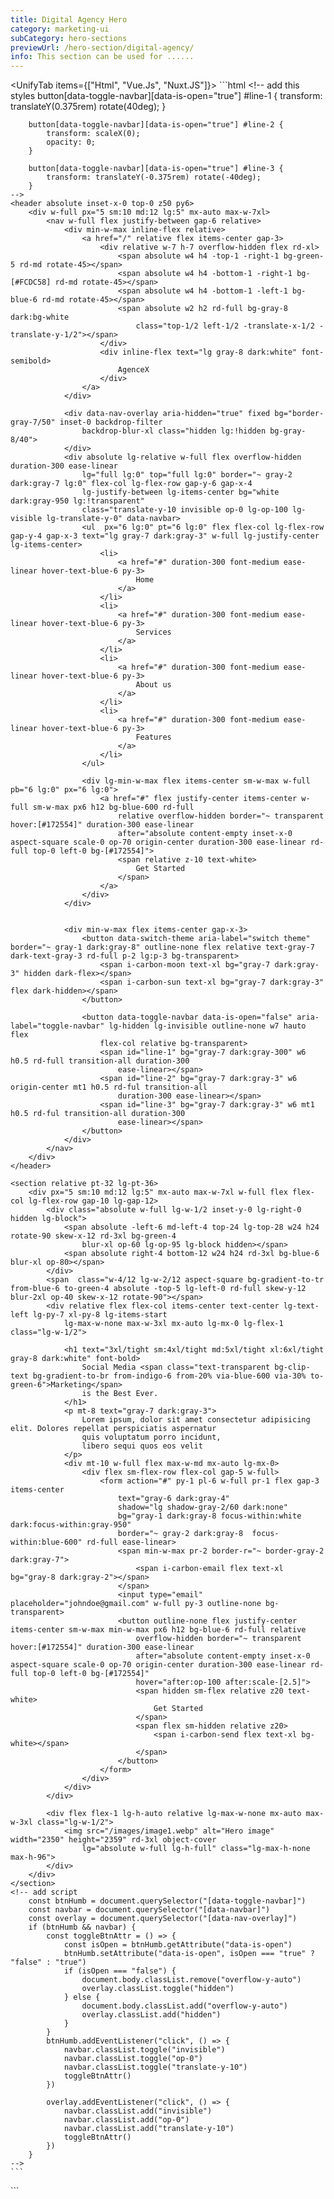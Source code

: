 ```yaml
---
title: Digital Agency Hero
category: marketing-ui
subCategory: hero-sections
previewUrl: /hero-section/digital-agency/
info: This section can be used for ......
---
```


<UnifyTab items={["Html", "Vue.Js", "Nuxt.JS"]}>
  <TabItem>
    ```html
    <!-- add this styles 
        button[data-toggle-navbar][data-is-open="true"] #line-1 {
            transform: translateY(0.375rem) rotate(40deg);
        }

        button[data-toggle-navbar][data-is-open="true"] #line-2 {
            transform: scaleX(0);
            opacity: 0;
        }

        button[data-toggle-navbar][data-is-open="true"] #line-3 {
            transform: translateY(-0.375rem) rotate(-40deg);
        }
    -->
    <header absolute inset-x-0 top-0 z50 py6>
        <div w-full px="5 sm:10 md:12 lg:5" mx-auto max-w-7xl>
            <nav w-full flex justify-between gap-6 relative>
                <div min-w-max inline-flex relative>
                    <a href="/" relative flex items-center gap-3>
                        <div relative w-7 h-7 overflow-hidden flex rd-xl>
                            <span absolute w4 h4 -top-1 -right-1 bg-green-5 rd-md rotate-45></span>
                            <span absolute w4 h4 -bottom-1 -right-1 bg-[#FCDC58] rd-md rotate-45></span>
                            <span absolute w4 h4 -bottom-1 -left-1 bg-blue-6 rd-md rotate-45></span>
                            <span absolute w2 h2 rd-full bg-gray-8 dark:bg-white
                                class="top-1/2 left-1/2 -translate-x-1/2 -translate-y-1/2"></span>
                        </div>
                        <div inline-flex text="lg gray-8 dark:white" font-semibold>
                            AgenceX
                        </div>
                    </a>
                </div>

                <div data-nav-overlay aria-hidden="true" fixed bg="border-gray-7/50" inset-0 backdrop-filter
                    backdrop-blur-xl class="hidden lg:!hidden bg-gray-8/40">
                </div>
                <div absolute lg-relative w-full flex overflow-hidden duration-300 ease-linear
                    lg="full lg:0" top="full lg:0" border="~ gray-2 dark:gray-7 lg:0" flex-col lg-flex-row gap-y-6 gap-x-4
                    lg-justify-between lg-items-center bg="white dark:gray-950 lg:!transparent"
                    class="translate-y-10 invisible op-0 lg-op-100 lg-visible lg-translate-y-0" data-navbar>
                    <ul  px="6 lg:0" pt="6 lg:0" flex flex-col lg-flex-row gap-y-4 gap-x-3 text="lg gray-7 dark:gray-3" w-full lg-justify-center lg-items-center>
                        <li>
                            <a href="#" duration-300 font-medium ease-linear hover-text-blue-6 py-3>
                                Home
                            </a>
                        </li>
                        <li>
                            <a href="#" duration-300 font-medium ease-linear hover-text-blue-6 py-3>
                                Services
                            </a>
                        </li>
                        <li>
                            <a href="#" duration-300 font-medium ease-linear hover-text-blue-6 py-3>
                                About us
                            </a>
                        </li>
                        <li>
                            <a href="#" duration-300 font-medium ease-linear hover-text-blue-6 py-3>
                                Features
                            </a>
                        </li>
                    </ul>

                    <div lg-min-w-max flex items-center sm-w-max w-full pb="6 lg:0" px="6 lg:0">
                        <a href="#" flex justify-center items-center w-full sm-w-max px6 h12 bg-blue-600 rd-full
                            relative overflow-hidden border="~ transparent hover:[#172554]" duration-300 ease-linear
                            after="absolute content-empty inset-x-0 aspect-square scale-0 op-70 origin-center duration-300 ease-linear rd-full top-0 left-0 bg-[#172554]">
                            <span relative z-10 text-white>
                                Get Started
                            </span>
                        </a>
                    </div>
                </div>


                <div min-w-max flex items-center gap-x-3>
                    <button data-switch-theme aria-label="switch theme" border="~ gray-1 dark:gray-8" outline-none flex relative text-gray-7 dark-text-gray-3 rd-full p-2 lg:p-3 bg-transparent>
                        <span i-carbon-moon text-xl bg="gray-7 dark:gray-3" hidden dark-flex></span>
                        <span i-carbon-sun text-xl bg="gray-7 dark:gray-3" flex dark-hidden></span>
                    </button>

                    <button data-toggle-navbar data-is-open="false" aria-label="toggle-navbar" lg-hidden lg-invisible outline-none w7 hauto flex
                        flex-col relative bg-transparent>
                        <span id="line-1" bg="gray-7 dark:gray-300" w6 h0.5 rd-full transition-all duration-300
                            ease-linear></span>
                        <span id="line-2" bg="gray-7 dark:gray-3" w6 origin-center mt1 h0.5 rd-ful transition-all
                            duration-300 ease-linear></span>
                        <span id="line-3" bg="gray-7 dark:gray-3" w6 mt1 h0.5 rd-ful transition-all duration-300
                            ease-linear></span>
                    </button>
                </div>
            </nav>
        </div>
    </header>

    <section relative pt-32 lg-pt-36>
        <div px="5 sm:10 md:12 lg:5" mx-auto max-w-7xl w-full flex flex-col lg-flex-row gap-10 lg-gap-12>
            <div class="absolute w-full lg-w-1/2 inset-y-0 lg-right-0 hidden lg-block">
                <span absolute -left-6 md-left-4 top-24 lg-top-28 w24 h24 rotate-90 skew-x-12 rd-3xl bg-green-4
                    blur-xl op-60 lg-op-95 lg-block hidden></span>
                <span absolute right-4 bottom-12 w24 h24 rd-3xl bg-blue-6 blur-xl op-80></span>
            </div>
            <span  class="w-4/12 lg-w-2/12 aspect-square bg-gradient-to-tr from-blue-6 to-green-4 absolute -top-5 lg-left-0 rd-full skew-y-12 blur-2xl op-40 skew-x-12 rotate-90"></span>
            <div relative flex flex-col items-center text-center lg-text-left lg-py-7 xl-py-8 lg-items-start
                lg-max-w-none max-w-3xl mx-auto lg-mx-0 lg-flex-1 class="lg-w-1/2">

                <h1 text="3xl/tight sm:4xl/tight md:5xl/tight xl:6xl/tight gray-8 dark:white" font-bold>
                    Social Media <span class="text-transparent bg-clip-text bg-gradient-to-br from-indigo-6 from-20% via-blue-600 via-30% to-green-6">Marketing</span>
                    is the Best Ever.
                </h1>
                <p mt-8 text="gray-7 dark:gray-3">
                    Lorem ipsum, dolor sit amet consectetur adipisicing elit. Dolores repellat perspiciatis aspernatur
                    quis voluptatum porro incidunt,
                    libero sequi quos eos velit
                </p>
                <div mt-10 w-full flex max-w-md mx-auto lg-mx-0>
                    <div flex sm-flex-row flex-col gap-5 w-full>
                        <form action="#" py-1 pl-6 w-full pr-1 flex gap-3 items-center 
                            text="gray-6 dark:gray-4"
                            shadow="lg shadow-gray-2/60 dark:none"
                            bg="gray-1 dark:gray-8 focus-within:white dark:focus-within:gray-950"
                            border="~ gray-2 dark:gray-8  focus-within:blue-600" rd-full ease-linear>
                            <span min-w-max pr-2 border-r="~ border-gray-2 dark:gray-7">
                                <span i-carbon-email flex text-xl bg="gray-8 dark:gray-2"></span>
                            </span>
                            <input type="email" placeholder="johndoe@gmail.com" w-full py-3 outline-none bg-transparent>
                            <button outline-none flex justify-center items-center sm-w-max min-w-max px6 h12 bg-blue-6 rd-full relative
                                overflow-hidden border="~ transparent hover:[#172554]" duration-300 ease-linear
                                after="absolute content-empty inset-x-0 aspect-square scale-0 op-70 origin-center duration-300 ease-linear rd-full top-0 left-0 bg-[#172554]"
                                hover="after:op-100 after:scale-[2.5]">
                                <span hidden sm-flex relative z20 text-white>
                                    Get Started
                                </span>
                                <span flex sm-hidden relative z20>
                                    <span i-carbon-send flex text-xl bg-white></span>
                                </span>
                            </button>
                        </form>
                    </div>
                </div>
            </div>

            <div flex flex-1 lg-h-auto relative lg-max-w-none mx-auto max-w-3xl class="lg-w-1/2">
                <img src="/images/image1.webp" alt="Hero image" width="2350" height="2359" rd-3xl object-cover
                    lg="absolute w-full lg-h-full" class="lg-max-h-none max-h-96">
            </div>
        </div>
    </section>
    <!-- add script
        const btnHumb = document.querySelector("[data-toggle-navbar]")
        const navbar = document.querySelector("[data-navbar]")
        const overlay = document.querySelector("[data-nav-overlay]")
        if (btnHumb && navbar) {
            const toggleBtnAttr = () => {
                const isOpen = btnHumb.getAttribute("data-is-open")
                btnHumb.setAttribute("data-is-open", isOpen === "true" ? "false" : "true")
                if (isOpen === "false") {
                    document.body.classList.remove("overflow-y-auto")
                    overlay.classList.toggle("hidden")
                } else {
                    document.body.classList.add("overflow-y-auto")
                    overlay.classList.add("hidden")
                }
            }
            btnHumb.addEventListener("click", () => {
                navbar.classList.toggle("invisible")
                navbar.classList.toggle("op-0")
                navbar.classList.toggle("translate-y-10")
                toggleBtnAttr()
            })

            overlay.addEventListener("click", () => {
                navbar.classList.add("invisible")
                navbar.classList.add("op-0")
                navbar.classList.add("translate-y-10")
                toggleBtnAttr()
            })
        }
    -->
    ```
  </TabItem>

  <TabItem>
    ```
    <script setup>
    import { ref } from 'vue'

    const navIsOpen = ref(false)
    const navItems = [
        {
            id:1,
            text:"Home",
            href:"/",
        },
        {
            id:2,
            text:"Services",
            href:"/",
        },
        {
            id:3,
            text:"About us",
            href:"/",
        },
        {
            id:4,
            text:"Features",
            href:"/",
        }
    ]

    function toggleNavBar(){
        navIsOpen.value = !navIsOpen.value
        document.body.classList.toggle("overflow-y-auto")
    }
    function closeNavBar(){
        navIsOpen.value = false
        ocument.body.classList.add("overflow-y-auto")
    }
    </script>
    <template>
        <header absolute inset-x-0 top-0 z50 py6>
            <div w-full px="5 sm:10 md:12 lg:5" mx-auto max-w-7xl>
                <nav w-full flex justify-between gap-6 relative>
                    <div min-w-max inline-flex relative>
                        <router-link to="/" relative flex items-center gap-3>
                            <div relative w-7 h-7 overflow-hidden flex rd-xl>
                                <span class="absolute w4 h4 -top-1 -right-1 bg-green-5 rd-md rotate-45"></span>
                                <span class="absolute w4 h4 -bottom-1 -right-1 bg-#FCDC58 rd-md rotate-45"></span>
                                <span class="absolute w4 h4 -bottom-1 -left-1 bg-blue-6 rd-md rotate-45"></span>
                                <span
                                    class="top-1/2 left-1/2 -translate-x-1/2 -translate-y-1/2 absolute w2 h2 rd-full bg-gray-8 dark-bg-white"></span>
                            </div>
                            <div inline-flex text="lg gray-8 dark:white" font-semibold>
                                AgenceX
                            </div>
                        </router-link>
                    </div>

                    <div aria-hidden="true" fixed bg="border-gray-7/50" inset-0 backdrop-filter
                        backdrop-blur-xl class="bg-gray-8/40" :class="navIsOpen ? 'flex lg-hidden' : 'hidden lg:!hidden'">
                    </div>
                    <div absolute lg-relative w-full flex overflow-hidden duration-300 ease-linear
                        lg="full lg:0" top="full lg:0" border="~ gray-2 dark:gray-7 lg:0" flex-col lg-flex-row gap-y-6 gap-x-4
                        lg-justify-between lg-items-center bg="white dark:gray-950 lg:!transparent"
                        :class="navIsOpen ? 'translate-y-0 visible op-100' : 'translate-y-10 invisible op-0 lg-op-100 lg-visible lg-translate-y-0'">
                        <ul  px="6 lg:0" pt="6 lg:0" flex flex-col lg-flex-row gap-y-4 gap-x-3 text="lg gray-7 dark:gray-3" w-full lg-justify-center lg-items-center>
                            <li v-for="navItem in navItems" :key="navItem.id">
                                <a href="#" duration-300 font-medium ease-linear hover-text-blue-6 py3>
                                    {{ navItem.text }}
                                </a>
                            </li>
                        </ul>

                        <div lg-min-w-max flex items-center sm-w-max w-full pb="6 lg:0" px="6 lg:0">
                            <a href="#" flex justify-center items-center w-full sm-w-max px6 h12 bg-blue-600 rd-full
                                relative overflow-hidden border="~ transparent hover:[#172554]" duration-300 ease-linear
                                un-after="absolute content-empty inset-x-0 aspect-square scale-0 op-70 origin-center duration-300 ease-linear rd-full top-0 left-0 bg-[#172554]">
                                <span relative z-10 text-white>
                                    Get Started
                                </span>
                            </a>
                        </div>
                    </div>


                    <div min-w-max flex items-center gap-x-3>
                        <button aria-label="switch theme" border="~ gray-1 dark:gray-8" outline-none flex relative text-gray-7 dark-text-gray-3 rd-full p-2 lg:p-3 bg-transparent>
                            <span i-carbon-moon text-xl bg="gray-7 dark:gray-3" hidden dark-flex></span>
                            <span i-carbon-sun text-xl bg="gray-7 dark:gray-3" flex dark-hidden></span>
                        </button>

                        <button aria-label="toggle navbar" @click="toggleNavBar()" lg-hidden lg-invisible outline-none w7 hauto flex
                            flex-col relative bg-transparent>
                            <span bg="gray-7 dark:gray-300" w6 h0.5 rd-full transition-all duration-300
                                ease-linear :class="navIsOpen ? 'translate-y-1.5 rotate-40' : ''"></span>
                            <span bg="gray-7 dark:gray-3" w6 origin-center mt1 h0.5 rd-ful transition-all
                                duration-300 ease-linear :class="navIsOpen ? 'op-0 scale-x-0' : ''"></span>
                            <span bg="gray-7 dark:gray-3" w6 mt1 h0.5 rd-ful transition-all duration-300
                                ease-linear :class="navIsOpen ? '-translate-y-1.5 -rotate-40' : ''"></span>
                        </button>
                    </div>
                </nav>
            </div>
        </header>

        <section relative pt-32 lg-pt-36>
            <div px="5 sm:10 md:12 lg:5" mx-auto max-w-7xl w-full flex flex-col lg-flex-row gap-10 lg-gap-12>
                <div class="absolute w-full lg-w-1/2 inset-y-0 lg-right-0 hidden lg-block">
                    <span absolute un--left-6 md-left-4 top-24 lg-top-28 w24 h24 rotate-90 skew-x-12 rd-3xl bg-green-4
                        blur-xl op-60 lg-op-95 lg-block hidden></span>
                    <span absolute right-4 bottom-12 w24 h24 rd-3xl bg-blue-6 blur-xl op-80></span>
                </div>
                <span  class="w-4/12 lg-w-2/12 aspect-square bg-gradient-to-tr from-blue-6 to-green-4 absolute -top-5 lg-left-0 rd-full skew-y-12 blur-2xl op-40 skew-x-12 rotate-90"></span>
                <div relative flex flex-col items-center text-center lg-text-left lg-py-7 xl-py-8 lg-items-start
                    lg-max-w-none max-w-3xl mx-auto lg-mx-0 lg-flex-1 class="lg-w-1/2">

                    <h1 text="3xl/tight sm:4xl/tight md:5xl/tight xl:6xl/tight gray-8 dark:white" font-bold>
                        Social Media <span class="text-transparent bg-clip-text bg-gradient-to-br from-indigo-6 from-20% via-blue-600 via-30% to-green-6">Marketing</span>
                        is the Best Ever.
                    </h1>
                    <p mt-8 text="gray-7 dark:gray-3">
                        Lorem ipsum, dolor sit amet consectetur adipisicing elit. Dolores repellat perspiciatis aspernatur
                        quis voluptatum porro incidunt,
                        libero sequi quos eos velit
                    </p>
                    <div mt-10 w-full flex max-w-md mx-auto lg-mx-0>
                        <div flex sm-flex-row flex-col gap-5 w-full>
                            <form action="#" py-1 pl-6 w-full pr-1 flex gap-3 items-center 
                                text="gray-6 dark:gray-4"
                                shadow="lg shadow-gray-2/60 dark:none"
                                bg="gray-1 dark:gray-8 focus-within:white dark:focus-within:gray-950"
                                border="~ gray-2 dark:gray-8  focus-within:blue-600" rd-full ease-linear>
                                <span min-w-max pr-2 border-r="~ border-gray-2 dark:gray-7">
                                    <span i-carbon-email flex text-xl bg="gray-8 dark:gray-2"></span>
                                </span>
                                <input type="email" placeholder="johndoe@gmail.com" w-full py-3 outline-none bg-transparent>
                                <button border="~ transparent hover:#172554"
                                    un-after="absolute content-empty inset-x-0 aspect-square scale-0 op-70 origin-center duration-300 ease-linear rd-full top-0 left-0 bg-#172554 hover:op-100 hover:scale-[2.5]"
                                    class="outline-none flex justify-center items-center sm-w-max min-w-max px6 h12 bg-blue-6 rd-full relative
                                    overflow-hidden duration-300 ease-linear">
                                    <span class="hidden sm-flex relative z20 text-white">
                                        Get Started
                                    </span>
                                    <span flex sm-hidden relative z20>
                                        <span i-carbon-send flex text-xl bg-white></span>
                                    </span>
                                </button>
                            </form>
                        </div>
                    </div>
                </div>

                <div flex flex-1 lg-h-auto relative lg-max-w-none mx-auto max-w-3xl class="lg-w-1/2">
                    <img src="/images/image1.webp" alt="Hero image" width="2350" height="2359" rd-3xl object-cover
                        lg="absolute w-full lg-h-full" class="lg-max-h-none max-h-96">
                </div>
            </div>
        </section>
    </template>
    ```
  </TabItem> 

  <TabItem>
    ```
    <script setup>
    const navIsOpen = useState('navIsOpen', ()=>false)
    const navItems = [
        {
            id:1,
            text:"Home",
            href:"/",
        },
        {
            id:2,
            text:"Services",
            href:"/",
        },
        {
            id:3,
            text:"About us",
            href:"/",
        },
        {
            id:4,
            text:"Features",
            href:"/",
        }
    ]

    function toggleNavBar(){
        navIsOpen.value = !navIsOpen.value
        document.body.classList.toggle("overflow-y-auto")
    }
    function closeNavBar(){
        navIsOpen.value = false
        ocument.body.classList.add("overflow-y-auto")
    }
    </script>
    <template>
            <header absolute inset-x-0 top-0 z50 py6>
            <div w-full px="5 sm:10 md:12 lg:5" mx-auto max-w-7xl>
                <nav w-full flex justify-between gap-6 relative>
                    <div min-w-max inline-flex relative>
                        <nuxt-link to="/" relative flex items-center gap-3>
                            <div relative w-7 h-7 overflow-hidden flex rd-xl>
                                <span class="absolute w4 h4 -top-1 -right-1 bg-green-5 rd-md rotate-45"></span>
                                <span class="absolute w4 h4 -bottom-1 -right-1 bg-#FCDC58 rd-md rotate-45"></span>
                                <span class="absolute w4 h4 -bottom-1 -left-1 bg-blue-6 rd-md rotate-45"></span>
                                <span
                                    class="top-1/2 left-1/2 -translate-x-1/2 -translate-y-1/2 absolute w2 h2 rd-full bg-gray-8 dark-bg-white"></span>
                            </div>
                            <div inline-flex text="lg gray-8 dark:white" font-semibold>
                                AgenceX
                            </div>
                        </nuxt-link>
                    </div>

                    <div aria-hidden="true" fixed bg="border-gray-7/50" inset-0 backdrop-filter
                        backdrop-blur-xl class="bg-gray-8/40" :class="navIsOpen ? 'flex lg-hidden' : 'hidden lg:!hidden'">
                    </div>
                    <div absolute lg-relative w-full flex overflow-hidden duration-300 ease-linear
                        lg="full lg:0" top="full lg:0" border="~ gray-2 dark:gray-7 lg:0" flex-col lg-flex-row gap-y-6 gap-x-4
                        lg-justify-between lg-items-center bg="white dark:gray-950 lg:!transparent"
                        :class="navIsOpen ? 'translate-y-0 visible op-100' : 'translate-y-10 invisible op-0 lg-op-100 lg-visible lg-translate-y-0'">
                        <ul  px="6 lg:0" pt="6 lg:0" flex flex-col lg-flex-row gap-y-4 gap-x-3 text="lg gray-7 dark:gray-3" w-full lg-justify-center lg-items-center>
                            <li v-for="navItem in navItems" :key="navItem.id">
                                <nuxt-link to="#" duration-300 font-medium ease-linear hover-text-blue-6 py3>
                                    {{ navItem.text }}
                                </nuxt-link>
                            </li>
                        </ul>

                        <div lg-min-w-max flex items-center sm-w-max w-full pb="6 lg:0" px="6 lg:0">
                            <nuxt-link to="#" flex justify-center items-center w-full sm-w-max px6 h12 bg-blue-600 rd-full
                                relative overflow-hidden border="~ transparent hover:[#172554]" duration-300 ease-linear
                                un-after="absolute content-empty inset-x-0 aspect-square scale-0 op-70 origin-center duration-300 ease-linear rd-full top-0 left-0 bg-[#172554]">
                                <span relative z-10 text-white>
                                    Get Started
                                </span>
                            </nuxt-link>
                        </div>
                    </div>


                    <div min-w-max flex items-center gap-x-3>
                        <button aria-label="switch theme" border="~ gray-1 dark:gray-8" outline-none flex relative text-gray-7 dark-text-gray-3 rd-full p-2 lg:p-3 bg-transparent>
                            <span i-carbon-moon text-xl bg="gray-7 dark:gray-3" hidden dark-flex></span>
                            <span i-carbon-sun text-xl bg="gray-7 dark:gray-3" flex dark-hidden></span>
                        </button>

                        <button aria-label="toggle navbar" @click="toggleNavBar()" lg-hidden lg-invisible outline-none w7 hauto flex
                            flex-col relative bg-transparent>
                            <span bg="gray-7 dark:gray-300" w6 h0.5 rd-full transition-all duration-300
                                ease-linear :class="navIsOpen ? 'translate-y-1.5 rotate-40' : ''"></span>
                            <span bg="gray-7 dark:gray-3" w6 origin-center mt1 h0.5 rd-ful transition-all
                                duration-300 ease-linear :class="navIsOpen ? 'op-0 scale-x-0' : ''"></span>
                            <span bg="gray-7 dark:gray-3" w6 mt1 h0.5 rd-ful transition-all duration-300
                                ease-linear :class="navIsOpen ? '-translate-y-1.5 -rotate-40' : ''"></span>
                        </button>
                    </div>
                </nav>
            </div>
        </header>

        <section relative pt-32 lg-pt-36>
            <div px="5 sm:10 md:12 lg:5" mx-auto max-w-7xl w-full flex flex-col lg-flex-row gap-10 lg-gap-12>
                <div class="absolute w-full lg-w-1/2 inset-y-0 lg-right-0 hidden lg-block">
                    <span absolute un--left-6 md-left-4 top-24 lg-top-28 w24 h24 rotate-90 skew-x-12 rd-3xl bg-green-4
                        blur-xl op-60 lg-op-95 lg-block hidden></span>
                    <span absolute right-4 bottom-12 w24 h24 rd-3xl bg-blue-6 blur-xl op-80></span>
                </div>
                <span  class="w-4/12 lg-w-2/12 aspect-square bg-gradient-to-tr from-blue-6 to-green-4 absolute -top-5 lg-left-0 rd-full skew-y-12 blur-2xl op-40 skew-x-12 rotate-90"></span>
                <div relative flex flex-col items-center text-center lg-text-left lg-py-7 xl-py-8 lg-items-start
                    lg-max-w-none max-w-3xl mx-auto lg-mx-0 lg-flex-1 class="lg-w-1/2">

                    <h1 text="3xl/tight sm:4xl/tight md:5xl/tight xl:6xl/tight gray-8 dark:white" font-bold>
                        Social Media <span class="text-transparent bg-clip-text bg-gradient-to-br from-indigo-6 from-20% via-blue-600 via-30% to-green-6">Marketing</span>
                        is the Best Ever.
                    </h1>
                    <p mt-8 text="gray-7 dark:gray-3">
                        Lorem ipsum, dolor sit amet consectetur adipisicing elit. Dolores repellat perspiciatis aspernatur
                        quis voluptatum porro incidunt,
                        libero sequi quos eos velit
                    </p>
                    <div mt-10 w-full flex max-w-md mx-auto lg-mx-0>
                        <div flex sm-flex-row flex-col gap-5 w-full>
                            <form action="#" py-1 pl-6 w-full pr-1 flex gap-3 items-center 
                                text="gray-6 dark:gray-4"
                                shadow="lg shadow-gray-2/60 dark:none"
                                bg="gray-1 dark:gray-8 focus-within:white dark:focus-within:gray-950"
                                border="~ gray-2 dark:gray-8  focus-within:blue-600" rd-full ease-linear>
                                <span min-w-max pr-2 border-r="~ border-gray-2 dark:gray-7">
                                    <span i-carbon-email flex text-xl bg="gray-8 dark:gray-2"></span>
                                </span>
                                <input type="email" placeholder="johndoe@gmail.com" w-full py-3 outline-none bg-transparent>
                                <button border="~ transparent hover:#172554"
                                    un-after="absolute content-empty inset-x-0 aspect-square scale-0 op-70 origin-center duration-300 ease-linear rd-full top-0 left-0 bg-#172554 hover:op-100 hover:scale-[2.5]"
                                    class="outline-none flex justify-center items-center sm-w-max min-w-max px6 h12 bg-blue-6 rd-full relative
                                    overflow-hidden duration-300 ease-linear">
                                    <span class="hidden sm-flex relative z20 text-white">
                                        Get Started
                                    </span>
                                    <span flex sm-hidden relative z20>
                                        <span i-carbon-send flex text-xl bg-white></span>
                                    </span>
                                </button>
                            </form>
                        </div>
                    </div>
                </div>

                <div flex flex-1 lg-h-auto relative lg-max-w-none mx-auto max-w-3xl class="lg-w-1/2">
                    <img src="/images/image1.webp" alt="Hero image" width="2350" height="2359" rd-3xl object-cover
                        lg="absolute w-full lg-h-full" class="lg-max-h-none max-h-96">
                </div>
            </div>
        </section>
    </template>
    ```
  </TabItem>
</UnifyTab>